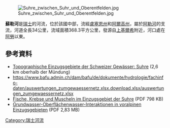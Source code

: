 {{Coord|47.40599|N|8.06611|E|display=title}}
[[Image:Suhre_zwischen_Suhr_und_Oberentfelden.jpg|right]]

'''蘇勒河'''是[[瑞士|瑞士]]的河流，位於該國中部，流經[[盧塞恩州|盧塞恩州]]和[[阿爾高州|阿爾高州]]，屬於[[阿勒河|阿勒河]]的支流，河道全長34公里，流域面積368.3平方公里，發源自[[上基爾希_(盧塞恩州)|上基爾希]]附近，河口處在[[阿勞|阿勞]]以東。

==參考資料==
* [https://api3.geo.admin.ch/rest/services/gewiss/MapServer/ch.bafu.wasser-teileinzugsgebiete_2/86085/extendedHtmlPopup?lang=de Topographische Einzugsgebiete der Schweizer Gewässer: Suhre] {{Wayback|url=https://api3.geo.admin.ch/rest/services/gewiss/MapServer/ch.bafu.wasser-teileinzugsgebiete_2/86085/extendedHtmlPopup?lang=de |date=20181018003016 }} (2,6 km oberhalb der Mündung)
* https://www.bafu.admin.ch/dam/bafu/de/dokumente/hydrologie/fachinfo-daten/auswertungen_zumgewaessernetz.xlsx.download.xlsx/auswertungen_zumgewaessernetz.xlsx {{Wayback|url=https://www.bafu.admin.ch/dam/bafu/de/dokumente/hydrologie/fachinfo-daten/auswertungen_zumgewaessernetz.xlsx.download.xlsx/auswertungen_zumgewaessernetz.xlsx |date=20180613160902 }}
* [https://www.ag.ch/umwelt-aargau/pdf/UAG_38_13.pdf Fische, Krebse und Muscheln im Einzugsgebiet der Suhre] {{Wayback|url=https://www.ag.ch/umwelt-aargau/pdf/UAG_38_13.pdf |date=20201001150325 }} (PDF 798 KB)
* [http://www.hydrology.uni-freiburg.de/abschluss/Bruegger_M_2012_MA.pdf#page=38 Grundwasser-Oberflächenwasser-Interaktionen in voralpinen Einzugsgebieten] {{Wayback|url=http://www.hydrology.uni-freiburg.de/abschluss/Bruegger_M_2012_MA.pdf#page=38 |date=20210115154434 }} (PDF 2,83 MB)

{{Switzerland-geo-stub}}
[[Category:瑞士河流|Category:瑞士河流]]